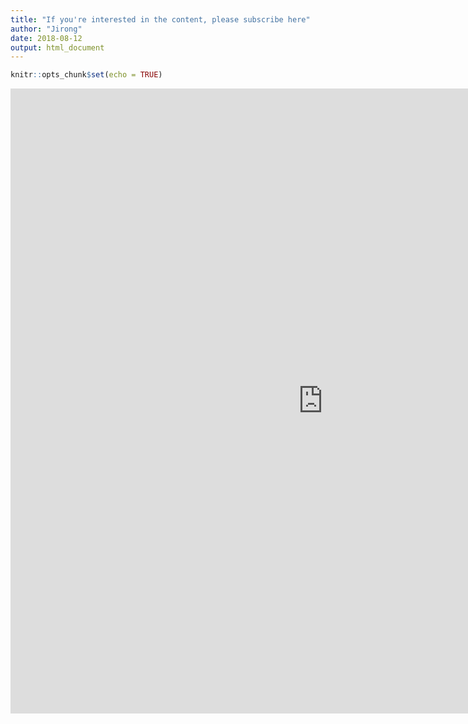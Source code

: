 ```yaml
---
title: "If you're interested in the content, please subscribe here"
author: "Jirong"
date: 2018-08-12
output: html_document
---
```


```r
knitr::opts_chunk$set(echo = TRUE)
```

<iframe src="https://docs.google.com/forms/d/e/1FAIpQLSddfEPQE7LHMi7MdfzPx6tJL_KPDKsEpLOloPHY9R04-n48sQ/viewform?embedded=true" width="1000" height="1000" frameborder="0" marginheight="0" marginwidth="0">Loading...</iframe>
